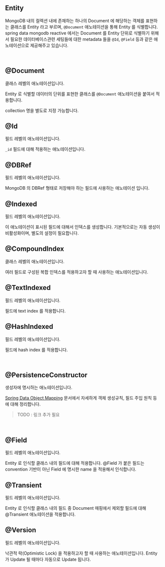 ## Entity

MongoDB 내의 컬렉션 내에 존재하는 하나의 Document 에 해당하는 객체를 표현하는 클래스를 Entity 라고 부르며, `@Document` 애노테이션을 통해 Entity 를 식별합니다. spring data mongodb reactive 에서는 Document 를 Entity 단위로 식별하기 위해서 필요한 데이터베이스관련 세팅들에 대한 metadata 들을 `@Id`, `@Field` 등과 같은 애노테이션으로 제공해주고 있습니다.<br/>

<br/>





## @Document

클래스 레벨의 애노테이션입니다.<br/>

Entity 로 식별할 데이터의 단위를 표현한 클래스를  `@Document` 애노테이션을 붙여서 적용합니다.<br/>

collection 명을 별도로 지정 가능합니다.<br/>

## @Id

필드 레벨의 애노테이션입니다.<br/>

`_id` 필드에 대해 적용하는 애노테이션입니다.

## @DBRef

필드 레벨의 애노테이션입니다.<br/>

MongoDB 의 DBRef 형태로 저장해야 하는 필드에 사용하는 애노테이션 입니다.

## @Indexed

필드 레벨의 애노테이션입니다.<br/>

이 애노테이션이 표시된 필드에 대해서 인덱스를 생성합니다. 기본적으로는 자동 생성이 비활성화이며, 별도의 설정이 필요합니다.

## @CompoundIndex

클래스 레벨의 애노테이션입니다.<br/>

여러 필드로 구성된 복합 인덱스를 적용하고자 할 때 사용하는 애노테이션입니다.<br/>

## @TextIndexed

필드 레벨의 애노테이션입니다.<br/>

필드에 text index 를 적용합니다.<br/>

## @HashIndexed

필드 레벨의 애노테이션입니다.<br/>

필드에 hash index 를 적용합니다.<br/>

<br/>



## @PersistenceConstructor

생성자에 명시하는 애노테이션입니다.<br/>

[Spring Data Object Mapping]() 문서에서 자세하게 객체 생성규칙, 필드 주입 원칙 등에 대해 정리합니다.<br/>

> TODO : 링크 추가 필요

<br/>



## @Field

필드 레벨의 애노테이션입니다.<br/>

Entity 로 인식할 클래스 내의 필드에 대해 적용합니다. @Field 가 붙은 필드는 convention 기반이 아닌 Field 에 명시한 name 을 적용해서 인식합니다.<br/>

## @Transient

필드 레벨의 애노테이션입니다.<br/>

Entity 로 인식할 클래스 내의 필드 중 Document 매핑에서 제외할 필드에 대해 @Transient 애노테이션을 적용합니다.<br/>

## @Version

필드 레벨의 애노테이션입니다.<br/>

낙관적 락(Optimistic Lock) 을 적용하고자 할 때 사용하는 애노테이션입니다. Entity 가 Update 될 때마다 자동으로 Update 됩니다.<br/>

